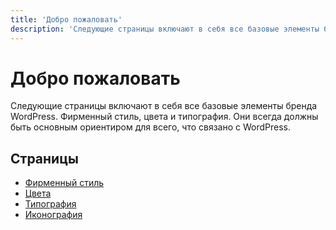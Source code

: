 ```yaml
---
title: 'Добро пожаловать'
description: 'Следующие страницы включают в себя все базовые элементы бренда WordPress. Фирменный стиль, цвета и типография. Они всегда должны быть основным ориентиром для всего, что связано с WordPress.'
---
```


# Добро пожаловать

Следующие страницы включают в себя все базовые элементы бренда WordPress. Фирменный стиль, цвета и типография. Они всегда должны быть основным ориентиром для всего, что связано с WordPress.

## Cтраницы

-   [Фирменный стиль](./identity/)
-   [Цвета](./colors/)
-   [Типография](./typography/)
-   [Иконография](./iconography/)
